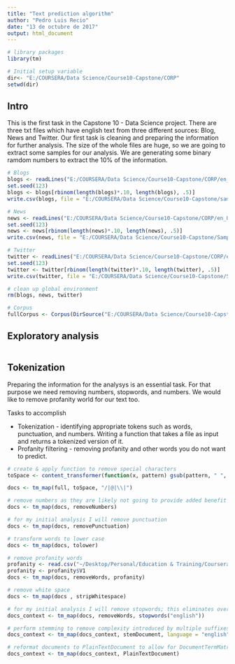 ---
title: "Text prediction algorithm"
author: "Pedro Luis Recio"
date: "13 de octubre de 2017"
output: html_document
---

```{r echo=FALSE, include=FALSE}
# library packages
library(tm)

```

```{r}
# Initial setup variable
dir<- "E:/COURSERA/Data Science/Course10-Capstone/CORP"
setwd(dir)
```


## Intro
 
This is the first task in the Capstone 10 - Data Science project. There are three txt files which have english text from three different sources: Blog, News and Twitter.
Our first task is cleaning and preparing the information for further analysis.
The size of the whole files are huge, so we are going to extract some samples for our analysis. We are generating some binary ramdom  numbers to extract the 10% of the information.

```{r echo=TRUE, warning=FALSE}

# Blogs
blogs <- readLines("E:/COURSERA/Data Science/Course10-Capstone/CORP/en_US.blogs.txt")
set.seed(123)
blogs <- blogs[rbinom(length(blogs)*.10, length(blogs), .5)]
write.csv(blogs, file = "E:/COURSERA/Data Science/Course10-Capstone/sample/blog.sample.csv", row.names = FALSE, col.names = FALSE)

# News
news <- readLines("E:/COURSERA/Data Science/Course10-Capstone/CORP/en_US.news.txt")
set.seed(123)
news <- news[rbinom(length(news)*.10, length(news), .5)]
write.csv(news, file = "E:/COURSERA/Data Science/Course10-Capstone/Sample/news.sample.csv", row.names = FALSE, col.names = FALSE)

# Twitter
twitter <- readLines("E:/COURSERA/Data Science/Course10-Capstone/CORP/en_US.twitter.txt")
set.seed(123)
twitter <- twitter[rbinom(length(twitter)*.10, length(twitter), .5)]
write.csv(twitter, file = "E:/COURSERA/Data Science/Course10-Capstone/Sample/twitter.sample.csv", row.names = FALSE, col.names = FALSE)

# clean up global environment
rm(blogs, news, twitter)

# Corpus
fullCorpus <- Corpus(DirSource("E:/COURSERA/Data Science/Course10-Capstone/"), readerControl = list(language="en_US"))


```

## Exploratory analysis

```{r echo=TRUE, warning=FALSE}

```



## Tokenization

Preparing the information for the analysys is an essential task. For that purpose we need removing numbers, stopwords, and numbers. We would like to remove profanity world for our text too.

Tasks to accomplish

- Tokenization - identifying appropriate tokens such as words, punctuation, and numbers. Writing a function that takes a file as input and returns a tokenized version of it.
- Profanity filtering - removing profanity and other words you do not want to predict.


```{r}
# create & apply function to remove special characters
toSpace <- content_transformer(function(x, pattern) gsub(pattern, " ", x))

docs <- tm_map(full, toSpace, "/|@|\\|")

# remove numbers as they are likely not going to provide added benefit to my analysis
docs <- tm_map(docs, removeNumbers)

# for my initial analysis I will remove punctuation
docs <- tm_map(docs, removePunctuation)

# transform words to lower case
docs <- tm_map(docs, tolower)

# remove profanity words
profanity <- read.csv("~/Desktop/Personal/Education & Training/Coursera/Capstone/Capstone/List-of-Dirty-Naughty-Obscene-and-Otherwise-Bad-Words/en", header=FALSE, stringsAsFactors=FALSE)
profanity <- profanity$V1
docs <- tm_map(docs, removeWords, profanity)

# remove white space
docs <- tm_map(docs , stripWhitespace)

# for my initial analysis I will remove stopwords; this eliminates overly common words that add little value in my understanding of the document(s) context.  Later on I will keep stopwords in when performing tokenization and analyzing for n-grams.
docs_context <- tm_map(docs, removeWords, stopwords("english"))

# perform stemming to remove complexity introduced by multiple suffixes and get word radicals
docs_context <- tm_map(docs_context, stemDocument, language = "english")

# reformat documents to PlainTextDocument to allow for DocumentTermMatrix and TermDocumentMatrix formats
docs_context <- tm_map(docs_context, PlainTextDocument)

```


